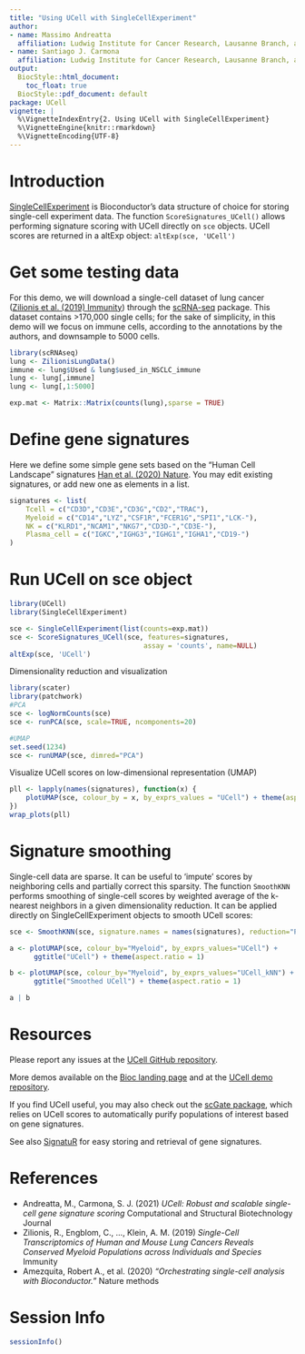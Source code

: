 ```yaml
---
title: "Using UCell with SingleCellExperiment"
author:
- name: Massimo Andreatta
  affiliation: Ludwig Institute for Cancer Research, Lausanne Branch, and Department of Oncology, CHUV and University of Lausanne, Epalinges 1066, Switzerland; and Swiss Institute of Bioinformatics, Lausanne, Switzerland
- name: Santiago J. Carmona
  affiliation: Ludwig Institute for Cancer Research, Lausanne Branch, and Department of Oncology, CHUV and University of Lausanne, Epalinges 1066, Switzerland; and Swiss Institute of Bioinformatics, Lausanne, Switzerland
output:
  BiocStyle::html_document:
    toc_float: true
  BiocStyle::pdf_document: default
package: UCell
vignette: |
  %\VignetteIndexEntry{2. Using UCell with SingleCellExperiment}
  %\VignetteEngine{knitr::rmarkdown}
  %\VignetteEncoding{UTF-8}
---
```


# Introduction

[SingleCellExperiment](https://bioconductor.org/packages/release/bioc/html/SingleCellExperiment.html) is Bioconductor's data structure of choice for storing single-cell experiment data. The function `ScoreSignatures_UCell()` allows performing signature scoring with UCell directly on `sce` objects. UCell scores are returned in a altExp object: `altExp(sce, 'UCell')`

# Get some testing data

For this demo, we will download a single-cell dataset of lung cancer ([Zilionis et al. (2019) Immunity](https://pubmed.ncbi.nlm.nih.gov/30979687/)) through the [scRNA-seq](https://bioconductor.org/packages/3.15/data/experiment/html/scRNAseq.html) package. This dataset contains >170,000 single cells; for the sake of simplicity, in this demo will we focus on immune cells, according to the annotations by the authors, and downsample to 5000 cells.

```r
library(scRNAseq)
lung <- ZilionisLungData()
immune <- lung$Used & lung$used_in_NSCLC_immune
lung <- lung[,immune]
lung <- lung[,1:5000]

exp.mat <- Matrix::Matrix(counts(lung),sparse = TRUE)
```

# Define gene signatures

Here we define some simple gene sets based on the "Human Cell Landscape" signatures [Han et al. (2020) Nature](https://www.nature.com/articles/s41586-020-2157-4). You may edit existing signatures, or add new one as elements in a list.
```r
signatures <- list(
    Tcell = c("CD3D","CD3E","CD3G","CD2","TRAC"),
    Myeloid = c("CD14","LYZ","CSF1R","FCER1G","SPI1","LCK-"),
    NK = c("KLRD1","NCAM1","NKG7","CD3D-","CD3E-"),
    Plasma_cell = c("IGKC","IGHG3","IGHG1","IGHA1","CD19-")
)
```

# Run UCell on sce object

```r
library(UCell)
library(SingleCellExperiment)

sce <- SingleCellExperiment(list(counts=exp.mat))
sce <- ScoreSignatures_UCell(sce, features=signatures, 
                                 assay = 'counts', name=NULL)
altExp(sce, 'UCell')
```

Dimensionality reduction and visualization
```r
library(scater)
library(patchwork)
#PCA
sce <- logNormCounts(sce)
sce <- runPCA(sce, scale=TRUE, ncomponents=20)

#UMAP
set.seed(1234)
sce <- runUMAP(sce, dimred="PCA")
```

Visualize UCell scores on low-dimensional representation (UMAP)
```r
pll <- lapply(names(signatures), function(x) {
    plotUMAP(sce, colour_by = x, by_exprs_values = "UCell") + theme(aspect.ratio = 1)
})
wrap_plots(pll)
```

# Signature smoothing

Single-cell data are sparse. It can be useful to 'impute' scores by neighboring cells and partially correct this sparsity. The function `SmoothKNN` performs smoothing of single-cell scores by weighted average of the k-nearest neighbors in a given dimensionality reduction. It can be applied directly on SingleCellExperiment objects to smooth UCell scores:

```r
sce <- SmoothKNN(sce, signature.names = names(signatures), reduction="PCA")
```

```r
a <- plotUMAP(sce, colour_by="Myeloid", by_exprs_values="UCell") +
      ggtitle("UCell") + theme(aspect.ratio = 1)

b <- plotUMAP(sce, colour_by="Myeloid", by_exprs_values="UCell_kNN") +
      ggtitle("Smoothed UCell") + theme(aspect.ratio = 1)

a | b
```

# Resources

Please report any issues at the [UCell GitHub repository](https://github.com/carmonalab/UCell).

More demos available on the [Bioc landing page](https://bioconductor.org/packages/release/bioc/html/UCell.html) and at the [UCell demo repository](https://github.com/carmonalab/UCell_demo).

If you find UCell useful, you may also check out the [scGate package](https://github.com/carmonalab/scGate), which relies on UCell scores to automatically purify populations of interest based on gene signatures.

See also [SignatuR](https://github.com/carmonalab/SignatuR) for easy storing and retrieval of gene signatures.

# References

* Andreatta, M., Carmona, S. J. (2021) *UCell: Robust and scalable single-cell gene signature scoring* Computational and Structural Biotechnology Journal
* Zilionis, R., Engblom, C., ..., Klein, A. M. (2019) *Single-Cell Transcriptomics of Human and Mouse Lung Cancers Reveals Conserved Myeloid Populations across Individuals and Species* Immunity
* Amezquita, Robert A., et al. (2020) *"Orchestrating single-cell analysis with Bioconductor."* Nature methods

# Session Info

```r
sessionInfo()
```
